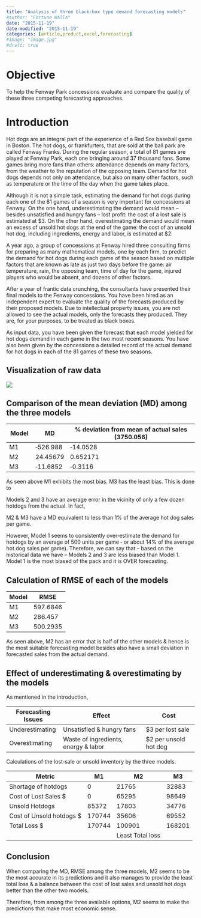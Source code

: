 ---
title: "Analysis of three black‐box type demand forecasting models"
#author: "Fortune Walla"
date: "2015-11-19"
date-modified: "2015-11-19"
categories: [article,product,excel,forecasting]
#image: "image.jpg"
#draft: true
---

# Objective 

To help the Fenway Park concessions evaluate and compare the quality of these
three competing forecasting approaches.

# Introduction 

Hot dogs are an integral part of the experience of a Red Sox baseball game in
Boston. The hot dogs, or frankfurters, that are sold at the ball park are called
Fenway Franks. During the regular season, a total of 81 games are played at
Fenway Park, each one bringing around 37 thousand fans. Some games bring more
fans than others: attendance depends on many factors, from the weather to the
reputation of the opposing team. Demand for hot dogs depends not only on
attendance, but also on many other factors, such as temperature or the time of
the day when the game takes place.

Although it is not a simple task, estimating the demand for hot dogs during each
one of the 81 games of a season is very important for concessions at Fenway. On
the one hand, underestimating the demand would mean – besides unsatisfied and
hungry fans – lost profit: the cost of a lost sale is estimated at \$3. On the
other hand, overestimating the demand would mean an excess of unsold hot dogs at
the end of the game: the cost of an unsold hot dog, including ingredients,
energy and labor, is estimated at \$2.

A year ago, a group of concessions at Fenway hired three consulting firms for
preparing as many mathematical models, one by each firm, to predict the demand
for hot dogs during each game of the season based on multiple factors that are
known as late as just two days before the game: air temperature, rain, the
opposing team, time of day for the game, injured players who would be absent,
and dozens of other factors.

After a year of frantic data crunching, the consultants have presented their
final models to the Fenway concessions. You have been hired as an independent
expert to evaluate the quality of the forecasts produced by their proposed
models. Due to intellectual property issues, you are not allowed to see the
actual models, only the forecasts they produced. They are, for your purposes, to
be treated as black boxes.

As input data, you have been given the forecast that each model yielded for hot
dogs demand in each game in the two most recent seasons. You have also been
given by the concessions a detailed record of the actual demand for hot dogs in
each of the 81 games of these two seasons.

## Visualization of raw data 

![](9a2a88bdd81c37122889f948d1c6c8d8.png)

## Comparison of the mean deviation (MD) among the three models 

| **Model**  | **MD**   | **% deviation from mean of actual sales**  **(3750.056)**  |
|------------|----------|------------------------------------------------------------|
| M1         | ‐526.988 | ‐14.0528                                                   |
| M2         | 24.45679 | 0.652171                                                   |
| M3         | ‐11.6852 | ‐0.3116                                                    |

As seen above M1 exhibits the most bias. M3 has the least bias. This is done to

Models 2 and 3 have an average error in the vicinity of only a few dozen hotdogs
from the actual. In fact,

M2 & M3 have a MD equivalent to less than 1% of the average hot dog sales per
game.

However, Model 1 seems to consistently over‐estimate the demand for hotdogs by
an average of 500 units per game ‐ or about 14% of the average hot dog sales per
game). Therefore, we can say that – based on the historical data we have –
Models 2 and 3 are less biased than Model 1. Model 1 is the most biased of the
pack and it is OVER forecasting.

## Calculation of RMSE of each of the models 

| **Model**  | **RMSE**  |
|------------|-----------|
| M1         | 597.6846  |
| M2         | 286.457   |
| M3         | 500.2935  |

As seen above, M2 has an error that is half of the other models & hence is the
most suitable forecasting model besides also have a small deviation in
forecasted sales from the actual demand.

## Effect of underestimating & overestimating by the models 

As mentioned in the introduction,

| **Forecasting Issues**  | **Effect**                           | **Cost**               |
|-------------------------|--------------------------------------|------------------------|
| Underestimating         | Unsatisfied & hungry fans            | \$3 per lost sale      |
| Overestimating          | Waste of ingredients, energy & labor | \$2 per unsold hot dog |

Calculations of the lost‐sale or unsold inventory by the three models.

| **Metric**                | **M1**  | **M2**           | **M3**  |
|---------------------------|---------|------------------|---------|
| Shortage of hotdogs       | 0       | 21765            | 32883   |
| Cost of Lost Sales \$     | 0       | 65295            | 98649   |
| Unsold Hotdogs            | 85372   | 17803            | 34776   |
| Cost of Unsold hotdogs \$ | 170744  | 35606            | 69552   |
| Total Loss \$             | 170744  | 100901           | 168201  |
|                           |         | Least Total loss |         |

## Conclusion 

When comparing the MD, RMSE among the three models, M2 seems to be the most
accurate in its predictions and it also manages to provide the least total loss
& a balance between the cost of lost sales and unsold hot dogs better than the
other two models.

Therefore, from among the three available options, M2 seems to make the
predictions that make most economic sense.
